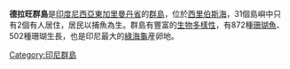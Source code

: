 '''德拉旺群島'''是[[印度尼西亞|印度尼西亞]][[東加里曼丹省|東加里曼丹省]]的[[群島|群島]]，位於[[西里伯斯海|西里伯斯海]]，31個島嶼中只有2個有人居住，居民以捕魚為生。群島有豐富的[[生物多樣性|生物多樣性]]，有872種[[珊瑚魚|珊瑚魚]]、502種珊瑚生長，也是印尼最大的[[綠海龜|綠海龜]]産卵地。

[[Category:印尼群島|Category:印尼群島]]
{{Indonesia-geo-stub}}
